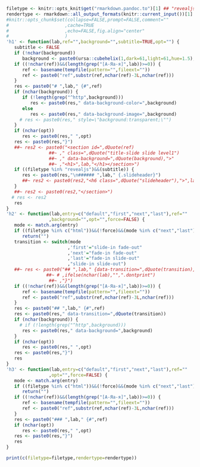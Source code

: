 ```r
filetype <- knitr::opts_knit$get("rmarkdown.pandoc.to")[1] ## "revealjs" "html"
rendertype <- rmarkdown::all_output_formats(knitr::current_input())[1]
#knitr::opts_chunk$set(collapse=FALSE,prompt=FALSE,comment=""
#                     ,cache=TRUE
#                     ,echo=FALSE,fig.align="center"
#                     )
'h1' <- function(lab,ref="",background="",subtitle=TRUE,opt="") {
   subtitle <- FALSE
   if (!nchar(background))
      background <- paste0(ursa::cubehelix(1,dark=61,light=61,hue=1.5),"B0")
   if ((!nchar(ref))&&(length(grep("[А-Яа-я]",lab))>=0)) {
      ref <- basename(tempfile(pattern="",fileext=""))
      ref <- paste0("ref",substr(ref,nchar(ref)-3L,nchar(ref)))
   }
   res <- paste0("# ",lab," {#",ref)
   if (nchar(background)) {
      if (!length(grep("^http",background)))
         res <- paste0(res," data-background-color=",background)
      else
         res <- paste0(res," data-background-image=",background)
     # res <- paste0(res," style=\"background:transparent;\"")
   }
   if (nchar(opt))
      res <- paste0(res," ",opt)
   res <- paste0(res,"}")
   ##~ res2 <- paste0("<section id=",dQuote(ref)
                ##~ ," class=",dQuote("title-slide slide level1")
                ##~ ," data-background=",dQuote(background),">"
                ##~ ,"<h1>",lab,"</h1></section>")
   if ((filetype %in% "revealjs")&&(subtitle)) {
      res <- paste0(res,"\n###### ",lab," {.slideheader}")
      ##~ res2 <- paste0(res2,"<h6 class=",dQuote("slideheader"),">",lab,"</h6>")
   }
   ##~ res2 <- paste0(res2,"</section>")
  # res <- res2
   res
}
'h2' <- function(lab,entry=c("default","first","next","last"),ref=""
                ,background="",opt="",force=FALSE) {
   mode <- match.arg(entry)
   if ((filetype %in% c("html"))&&(!force)&&(mode %in% c("next","last")))
      return("")
   transition <- switch(mode
                       ,'first'="slide-in fade-out"
                       ,'next'="fade-in fade-out"
                       ,'last'="fade-in slide-out"
                       ,"slide-in slide-out")
   ##~ res <- paste0("## ",lab," {data-transition=",dQuote(transition)," ",opt
               ##~ # ,ifelse(nchar(lab),"",".dontprint")
                ##~ ,"}")
   if ((!nchar(ref))&&(length(grep("[А-Яа-я]",lab))>=0)) {
      ref <- basename(tempfile(pattern="",fileext=""))
      ref <- paste0("ref",substr(ref,nchar(ref)-3L,nchar(ref)))
   }
   res <- paste0("## ",lab," {#",ref)
   res <- paste0(res," data-transition=",dQuote(transition))
   if (nchar(background)) {
     # if (!length(grep("^http",background)))
      res <- paste0(res," data-background=",background)
   }
   if (nchar(opt))
      res <- paste0(res," ",opt)
   res <- paste0(res,"}")
   res
}
'h3' <- function(lab,entry=c("default","first","next","last"),ref=""
                ,opt="",force=FALSE) {
   mode <- match.arg(entry)
   if ((filetype %in% c("html"))&&(!force)&&(mode %in% c("next","last")))
      return("")
   if ((!nchar(ref))&&(length(grep("[А-Яа-я]",lab))>=0)) {
      ref <- basename(tempfile(pattern="",fileext=""))
      ref <- paste0("ref",substr(ref,nchar(ref)-3L,nchar(ref)))
   }
   res <- paste0("### ",lab," {#",ref)
   if (nchar(opt))
      res <- paste0(res," ",opt)
   res <- paste0(res,"}")
   res
}
```

```r
print(c(filetype=filetype,rendertype=rendertype))
```
